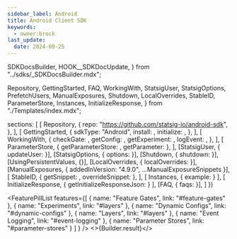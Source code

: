 ```yaml
---
sidebar_label: Android
title: Android Client SDK
keywords:
  - owner:brock
last_update:
  date: 2024-09-25
---
```


  SDKDocsBuilder,
  HOOK__SDKDocUpdate,
} from "../sdks/_SDKDocsBuilder.mdx";


  Repository,
  GettingStarted,
  FAQ,
  WorkingWith,
  StatsigUser,
  StatsigOptions,
  PrefetchUsers,
  ManualExposures,
  Shutdown,
  LocalOverrides,
  StableID,
  ParameterStore,
  Instances,
  InitializeResponse,
} from "./Templates/index.mdx";


  sections: [
    [
      Repository,
      {
        repo: "https://github.com/statsig-io/android-sdk",
      },
    ],
    [
      GettingStarted,
      {
        sdkType: "Android",
        install: <Install />,
        initialize: <Initialize />,
      },
    ],
    [
      WorkingWith,
      {
        checkGate: <CheckGate />,
        getConfig: <GetConfig />,
        getExperiment: <GetExperiment />,
        logEvent: <LogEvent />,
      },
    ],
    [
      ParameterStore,
      { getParameterStore: <GetParameterStore />, getParameter: <GetParameter /> },
    ],
    [StatsigUser, { updateUser: <UpdateUser /> }],
    [StatsigOptions, { options: <Options /> }],
    [Shutdown, { shutdown: <ShutdownSnippet /> }],
    [UsingPersistentValues, {}],
    [LocalOverrides, { localOverrides: <LocalOverridesSnippet /> }],
    [ManualExposures, { addedInVersion: "4.9.0", ...ManualExposureSnippets }],
    [
      StableID,
      { getSnippet: <GetStableID />, overrideSnippet: <OverrideStableID /> },
    ],
    [
      Instances,
      { example: <MultiInstance /> }
    ],
    [
      InitializeResponse,
      { getInitializeResponseJson: <GetInitializeResponseJson /> }
    ],
    [FAQ, { faqs: <MoreFAQs /> }],
  ]
})


<FeaturePillList
    features={[
      { name: "Feature Gates", link: "#feature-gates" },
      { name: "Experiments", link: "#layers" },
      { name: "Dynamic Configs", link: "#dynamic-configs" },
      { name: "Layers", link: "#layers" },
      { name: "Event Logging", link: "#event-logging" },
      { name: "Parameter Stores", link: "#parameter-stores" }
    ]
  }
/>
<>{Builder.result}</>

